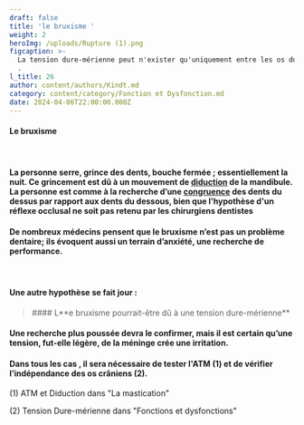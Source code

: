 ```yaml
---
draft: false
title: 'le bruxisme '
weight: 2
heroImg: /uploads/Rupture (1).png
figcaption: >-
  La tension dure-mérienne peut n'exister qu'uniquement entre les os du crâne
  .            
l_title: 26
author: content/authors/Kindt.md
category: content/category/Fonction et Dysfonction.md
date: 2024-04-06T22:00:00.000Z
---
```


<Space height={20} />

#### **Le bruxisme**

####  

#### La personne serre, grince des dents,&#xA;bouche fermée ; essentiellement la nuit. Ce grincement est dû à un&#xA;mouvement de [diduction](https://www.medecine-des-arts.com/fr/article/diduction.php "Congruence") de la mandibule. La personne est comme à la recherche d’une [congruence](https://www.larousse.fr/dictionnaires/francais/congruence/18217 "Congruence") des dents du dessus par rapport aux dents du dessous, bien que l'hypothèse d'un réflexe occlusal ne soit pas retenu par les chirurgiens dentistes

#### De nombreux médecins pensent que le&#xA;bruxisme n’est pas un problème dentaire; ils évoquent aussi un terrain&#xA;d’anxiété, une recherche de performance.

####  

#### Une autre hypothèse se fait&#xA;jour :

<Space height={22} />

<BlockQuote>
  #### L**e bruxisme pourrait-être dû à une tension dure-mérienne**
</BlockQuote>

<Space height={20} />

#### Une recherche plus poussée devra le confirmer, mais il est certain qu’une tension, fut-elle légère, de la méninge crée une irritation.

#### Dans tous les cas , il sera nécessaire de tester l'ATM (1) et de vérifier l’indépendance des os crâniens (2).

(1) ATM et Diduction dans "La mastication"

<Space height={0} />

(2) Tension Dure-mérienne  dans "Fonctions et dysfonctions"
